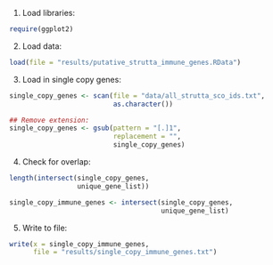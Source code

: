 

1. Load libraries:

```r
require(ggplot2)
```

2. Load data:

```r
load(file = "results/putative_strutta_immune_genes.RData")
```

3. Load in single copy genes:

```r
single_copy_genes <- scan(file = "data/all_strutta_sco_ids.txt",
                          as.character())

## Remove extension:
single_copy_genes <- gsub(pattern = "[.]1",
                          replacement = "",
                          single_copy_genes)
```

4. Check for overlap:

```r
length(intersect(single_copy_genes,
                 unique_gene_list))

single_copy_immune_genes <- intersect(single_copy_genes,
                                      unique_gene_list)
```

5. Write to file:

```r
write(x = single_copy_immune_genes,
      file = "results/single_copy_immune_genes.txt")
```
